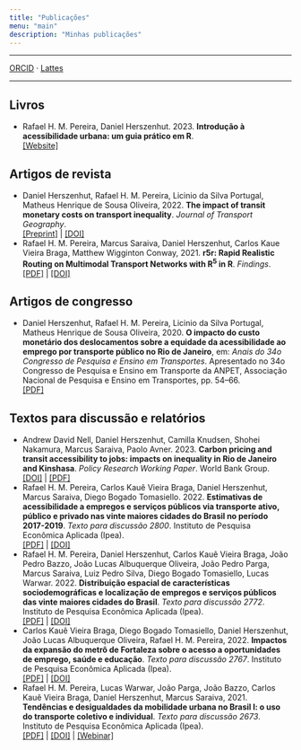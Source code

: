```yaml
---
title: "Publicações"
menu: "main"
description: "Minhas publicações"
---
```


<div class="mx-0 mx-md-4"> <hr> </div>

[ORCID](https://orcid.org/0000-0001-8066-1105) &middot; [Lattes](http://lattes.cnpq.br/2549531392898541)

<div class="mx-0 mx-md-4"> <hr> </div>

## Livros

- Rafael H. M. Pereira, Daniel Herszenhut. 2023. **Introdução à acessibilidade urbana: um guia prático em R**. \
[[Website]](https://ipeagit.github.io/intro_access_book/)

## Artigos de revista

- Daniel Herszenhut, Rafael H. M. Pereira, Licinio da Silva Portugal, Matheus Henrique de Sousa Oliveira, 2022. **The impact of transit monetary costs on transport inequality**. *Journal of Transport Geography*. \
[[Preprint]](https://osf.io/e3tac/) | [[DOI]](https://doi.org/10.1016/j.jtrangeo.2022.103309)
- Rafael H. M. Pereira, Marcus Saraiva, Daniel Herszenhut, Carlos Kaue Vieira Braga, Matthew Wigginton Conway, 2021. **r5r: Rapid Realistic Routing on Multimodal Transport Networks with R<sup>5</sup> in R**. *Findings*. \
[[PDF]](https://findingspress.org/api/v1/articles/21262-r5r-rapid-realistic-routing-on-multimodal-transport-networks-with-r-5-in-r.pdf) | [[DOI]](https://doi.org/10.32866/001c.21262)

## Artigos de congresso

- Daniel Herszenhut, Rafael H. M. Pereira, Licinio da Silva Portugal, Matheus Henrique de Sousa Oliveira, 2020. **O impacto do custo monetário dos deslocamentos sobre a equidade da acessibilidade ao emprego por transporte público no Rio de Janeiro**, em: *Anais do 34o Congresso de Pesquisa e Ensino em Transportes*. Apresentado no 34o Congresso de Pesquisa e Ensino em Transporte da ANPET, Associação Nacional de Pesquisa e Ensino em Transportes, pp. 54–66. \
[[PDF]](http://www.anpet.org.br/anais34/documentos/2020/Aspectos%20Econ%C3%B4micos%20Sociais%20Pol%C3%ADticos%20e%20Ambientais%20do%20Transporte/Economia%20e%20Regula%C3%A7%C3%A3o%20dos%20Transportes%20I/5_85_AC.pdf)

## Textos para discussão e relatórios

- Andrew David Nell, Daniel Herszenhut, Camilla Knudsen, Shohei Nakamura, Marcus Saraiva, Paolo Avner. 2023. **Carbon pricing and transit accessibility to jobs: impacts on inequality in Rio de Janeiro and Kinshasa**. *Policy Research Working Paper*. World Bank Group. \
[[DOI]](https://documents.worldbank.org/en/publication/documents-reports/documentdetail/099434503062310151/idu05a4ae20c0a79d042a40a09c01721e4239201) | [[PDF]](https://documents1.worldbank.org/curated/en/099434503062310151/pdf/IDU05a4ae20c0a79d042a40a09c01721e4239201.pdf)
- Rafael H. M. Pereira, Carlos Kauê Vieira Braga, Daniel Herszenhut, Marcus Saraiva, Diego Bogado Tomasiello. 2022. **Estimativas de acessibilidade a empregos e serviços públicos via transporte ativo, público e privado nas vinte maiores cidades do Brasil no período 2017-2019**. *Texto para discussão 2800*. Instituto de Pesquisa Econômica Aplicada (Ipea). \
[[PDF]](https://repositorio.ipea.gov.br/bitstream/11058/11345/2/TD_2800_Web.pdf) | [[DOI]](http://dx.doi.org/10.38116/td2800)
- Rafael H. M. Pereira, Daniel Herszenhut, Carlos Kauê Vieira Braga, João Pedro Bazzo, João Lucas Albuquerque Oliveira, João Pedro Parga, Marcus Saraiva, Luiz Pedro Silva, Diego Bogado Tomasiello, Lucas Warwar. 2022. **Distribuição espacial de características sociodemográficas e localização de empregos e serviços públicos das vinte maiores cidades do Brasil**. *Texto para discussão 2772*. Instituto de Pesquisa Econômica Aplicada (Ipea). \
[[PDF]](http://repositorio.ipea.gov.br/bitstream/11058/11225/1/td_2772.pdf) | [[DOI]](http://dx.doi.org/10.38116/td2772)
- Carlos Kauê Vieira Braga, Diego Bogado Tomasiello, Daniel Herszenhut, João Lucas Albuquerque Oliveira, Rafael H. M. Pereira, 2022. **Impactos da expansão do metrô de Fortaleza sobre o acesso a oportunidades de emprego, saúde e educação**. *Texto para discussão 2767*. Instituto de Pesquisa Econômica Aplicada (Ipea). \
[[PDF]](https://www.ipea.gov.br/portal/images/stories/PDFs/TDs/220518_218180_td_2767_web.pdf) | [[DOI]](http://dx.doi.org/10.38116/td2767)
- Rafael H. M. Pereira, Lucas Warwar, João Parga, João Bazzo, Carlos Kauê Vieira Braga, Daniel Herszenhut, Marcus Saraiva, 2021. **Tendências e desigualdades da mobilidade urbana no Brasil I: o uso do transporte coletivo e individual**. *Texto para discussão 2673*. Instituto de Pesquisa Econômica Aplicada (Ipea). \
[[PDF]](http://repositorio.ipea.gov.br/bitstream/11058/10713/1/td_2673.pdf) | [[DOI]]( http://dx.doi.org/10.38116/td2673) | [[Webinar]](https://www.youtube.com/watch?v=gA2GqH3ybBw)
